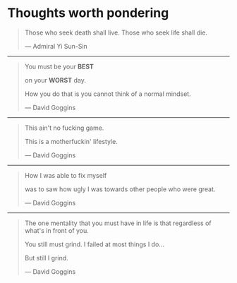 # Thoughts worth pondering

> Those who seek death shall live. Those who seek life shall die.
>
> — Admiral Yi Sun-Sin

---

> You must be your **BEST**
>
> on your **WORST** day.
>
> How you do that is you cannot think of a normal mindset.
>
> — David Goggins

---

> This ain't no fucking game.
>
> This is a motherfuckin' lifestyle.
>
> — David Goggins

---

> How I was able to fix myself
>
> was to saw how ugly I was towards other people who were great.
>
> — David Goggins

---

> The one mentality that you must have in life is that regardless of what's in front of you.
>
> You still must grind. I failed at most things I do...
>
> But still I grind.
>
> — David Goggins

